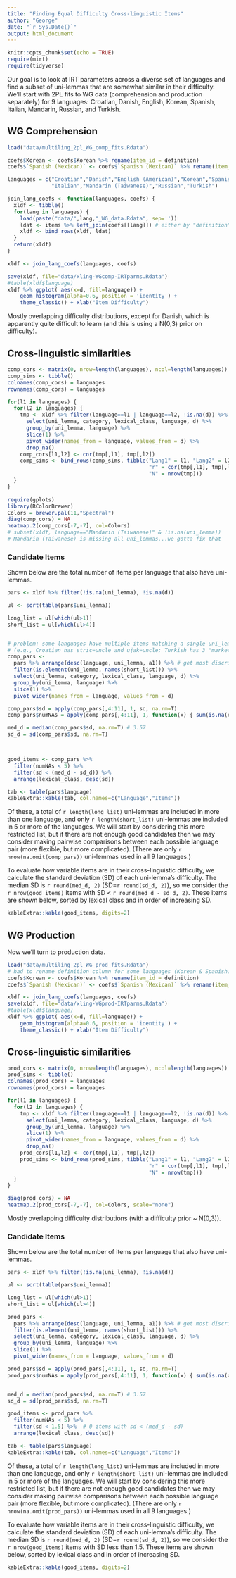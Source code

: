 ```yaml
---
title: "Finding Equal Difficulty Cross-linguistic Items"
author: "George"
date: "`r Sys.Date()`"
output: html_document
---
```


```r
knitr::opts_chunk$set(echo = TRUE)
require(mirt)
require(tidyverse)
```

Our goal is to look at IRT parameters across a diverse set of languages and find a subset of uni-lemmas that are somewhat similar in their difficulty.
We'll start with 2PL fits to WG data (comprehension and production separately) for 9 languages: Croatian, Danish, English, Korean, Spanish, Italian, Mandarin, Russian, and Turkish.

## WG Comprehension

```r
load("data/multiling_2pl_WG_comp_fits.Rdata")

coefs$Korean <- coefs$Korean %>% rename(item_id = definition)
coefs$`Spanish (Mexican)` <- coefs$`Spanish (Mexican)` %>% rename(item_id = definition)

languages = c("Croatian","Danish","English (American)","Korean","Spanish (Mexican)",
              "Italian","Mandarin (Taiwanese)","Russian","Turkish") 

join_lang_coefs <- function(languages, coefs) {
  xldf <- tibble()
  for(lang in languages) {
    load(paste("data/",lang,"_WG_data.Rdata", sep=''))
    ldat <- items %>% left_join(coefs[[lang]]) # either by "definition" or "item_id"
    xldf <- bind_rows(xldf, ldat)
  }
  return(xldf)
}

xldf <- join_lang_coefs(languages, coefs) 

save(xldf, file="data/xling-WGcomp-IRTparms.Rdata")
#table(xldf$language)
xldf %>% ggplot( aes(x=d, fill=language)) +
    geom_histogram(alpha=0.6, position = 'identity') +
    theme_classic() + xlab("Item Difficulty")
```

Mostly overlapping difficulty distributions, except for Danish, which is apparently quite difficult to learn (and this is using a N(0,3) prior on difficulty).

## Cross-linguistic similarities 

```r
comp_cors <- matrix(0, nrow=length(languages), ncol=length(languages))
comp_sims <- tibble()
colnames(comp_cors) = languages
rownames(comp_cors) = languages

for(l1 in languages) {
  for(l2 in languages) {
    tmp <- xldf %>% filter(language==l1 | language==l2, !is.na(d)) %>%
      select(uni_lemma, category, lexical_class, language, d) %>%
      group_by(uni_lemma, language) %>%
      slice(1) %>% 
      pivot_wider(names_from = language, values_from = d) %>%
      drop_na()
    comp_cors[l1,l2] <- cor(tmp[,l1], tmp[,l2])
    comp_sims <- bind_rows(comp_sims, tibble("Lang1" = l1, "Lang2" = l2, 
                                             "r" = cor(tmp[,l1], tmp[,l2])[[1]], 
                                             "N" = nrow(tmp)))
  }
}

require(gplots)
library(RColorBrewer)
Colors = brewer.pal(11,"Spectral")
diag(comp_cors) = NA
heatmap.2(comp_cors[-7,-7], col=Colors)
# subset(xldf, language=="Mandarin (Taiwanese)" & !is.na(uni_lemma))
# Mandarin (Taiwanese) is missing all uni_lemmas...we gotta fix that

```


### Candidate Items

Shown below are the total number of items per language that also have uni-lemmas.

```r
pars <- xldf %>% filter(!is.na(uni_lemma), !is.na(d)) 

ul <- sort(table(pars$uni_lemma))

long_list = ul[which(ul>1)] 
short_list = ul[which(ul>4)] 


# problem: some languages have multiple items matching a single uni_lemma
# (e.g., Croatian has stric=uncle and ujak=uncle; Turkish has 3 "market"s )
comp_pars <-
  pars %>% arrange(desc(language, uni_lemma, a1)) %>% # get most discriminating uni_lemma per lang
  filter(is.element(uni_lemma, names(short_list))) %>%
  select(uni_lemma, category, lexical_class, language, d) %>%
  group_by(uni_lemma, language) %>%
  slice(1) %>% 
  pivot_wider(names_from = language, values_from = d)

comp_pars$sd = apply(comp_pars[,4:11], 1, sd, na.rm=T)
comp_pars$numNAs = apply(comp_pars[,4:11], 1, function(x) { sum(is.na(x)) })

med_d = median(comp_pars$sd, na.rm=T) # 3.57
sd_d = sd(comp_pars$sd, na.rm=T)



good_items <- comp_pars %>% 
  filter(numNAs < 5) %>%
  filter(sd < (med_d - sd_d)) %>% 
  arrange(lexical_class, desc(sd))

tab <- table(pars$language)
kableExtra::kable(tab, col.names=c("Language","Items"))
```

Of these, a total of `r length(long_list)` uni-lemmas are included in more than one language, and only `r length(short_list)` uni-lemmas are included in 5 or more of the languages.
We will start by considering this more restricted list, but if there are not enough good candidates then we may consider making pairwise comparisons between each possible language pair (more flexible, but more complicated).
(There are only `r nrow(na.omit(comp_pars))` uni-lemmas used in all 9 languages.)

To evaluate how variable items are in their cross-linguistic difficulty, we calculate the standard deviation (SD) of each uni-lemma's difficulty.
The median SD is `r round(med_d, 2)` (SD=`r round(sd_d, 2)`), so we consider the `r nrow(good_items)` items with SD < `r round(med_d - sd_d, 2)`.
These items are shown below, sorted by lexical class and in order of increasing SD.

```r
kableExtra::kable(good_items, digits=2)
```


## WG Production

Now we'll turn to production data.

```r
load("data/multiling_2pl_WG_prod_fits.Rdata")
# had to rename definition column for some languages (Korean & Spanish)
coefs$Korean <- coefs$Korean %>% rename(item_id = definition)
coefs$`Spanish (Mexican)` <- coefs$`Spanish (Mexican)` %>% rename(item_id = definition)

xldf <- join_lang_coefs(languages, coefs) 
save(xldf, file="data/xling-WGprod-IRTparms.Rdata")
#table(xldf$language)
xldf %>% ggplot( aes(x=d, fill=language)) +
    geom_histogram(alpha=0.6, position = 'identity') +
    theme_classic() + xlab("Item Difficulty")
```
## Cross-linguistic similarities

```r
prod_cors <- matrix(0, nrow=length(languages), ncol=length(languages))
prod_sims <- tibble()
colnames(prod_cors) = languages
rownames(prod_cors) = languages

for(l1 in languages) {
  for(l2 in languages) {
    tmp <- xldf %>% filter(language==l1 | language==l2, !is.na(d)) %>%
      select(uni_lemma, category, lexical_class, language, d) %>%
      group_by(uni_lemma, language) %>%
      slice(1) %>% 
      pivot_wider(names_from = language, values_from = d) %>%
      drop_na()
    prod_cors[l1,l2] <- cor(tmp[,l1], tmp[,l2])
    prod_sims <- bind_rows(prod_sims, tibble("Lang1" = l1, "Lang2" = l2, 
                                             "r" = cor(tmp[,l1], tmp[,l2])[[1]], 
                                             "N" = nrow(tmp)))
  }
}

diag(prod_cors) = NA
heatmap.2(prod_cors[-7,-7], col=Colors, scale="none")
```


Mostly overlapping difficulty distributions (with a difficulty prior ~ N(0,3)).

### Candidate Items

Shown below are the total number of items per language that also have uni-lemmas.

```r
pars <- xldf %>% filter(!is.na(uni_lemma), !is.na(d)) 

ul <- sort(table(pars$uni_lemma))

long_list = ul[which(ul>1)] 
short_list = ul[which(ul>4)] 

prod_pars <-
  pars %>% arrange(desc(language, uni_lemma, a1)) %>% # get most discriminating uni_lemma per lang
  filter(is.element(uni_lemma, names(short_list))) %>%
  select(uni_lemma, category, lexical_class, language, d) %>%
  group_by(uni_lemma, language) %>%
  slice(1) %>% 
  pivot_wider(names_from = language, values_from = d)

prod_pars$sd = apply(prod_pars[,4:11], 1, sd, na.rm=T)
prod_pars$numNAs = apply(prod_pars[,4:11], 1, function(x) { sum(is.na(x)) })


med_d = median(prod_pars$sd, na.rm=T) # 3.57
sd_d = sd(prod_pars$sd, na.rm=T)

good_items <- prod_pars %>% 
  filter(numNAs < 5) %>%
  filter(sd < 1.5) %>%  # 0 items with sd < (med_d - sd)
  arrange(lexical_class, desc(sd))

tab <- table(pars$language)
kableExtra::kable(tab, col.names=c("Language","Items"))
```

Of these, a total of `r length(long_list)` uni-lemmas are included in more than one language, and only `r length(short_list)` uni-lemmas are included in 5 or more of the languages.
We will start by considering this more restricted list, but if there are not enough good candidates then we may consider making pairwise comparisons between each possible language pair (more flexible, but more complicated).
(There are only `r nrow(na.omit(prod_pars))` uni-lemmas used in all 9 languages.)

To evaluate how variable items are in their cross-linguistic difficulty, we calculate the standard deviation (SD) of each uni-lemma's difficulty.
The median SD is `r round(med_d, 2)` (SD=`r round(sd_d, 2)`), so we consider the `r nrow(good_items)` items with SD less than 1.5.
These items are shown below, sorted by lexical class and in order of increasing SD.

```r
kableExtra::kable(good_items, digits=2)
```
